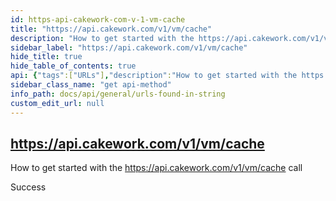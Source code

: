 ```yaml
---
id: https-api-cakework-com-v-1-vm-cache
title: "https://api.cakework.com/v1/vm/cache"
description: "How to get started with the https://api.cakework.com/v1/vm/cache call"
sidebar_label: "https://api.cakework.com/v1/vm/cache"
hide_title: true
hide_table_of_contents: true
api: {"tags":["URLs"],"description":"How to get started with the https://api.cakework.com/v1/vm/cache call","responses":{"200":{"description":"Success"}},"method":"get","path":"/vm/cache","info":{"version":"1.0.0","title":"URLs found in string","description":"List of URLs extracted from input string"},"postman":{"name":"https://api.cakework.com/v1/vm/cache","description":{"content":"How to get started with the https://api.cakework.com/v1/vm/cache call","type":"text/plain"},"url":{"path":["vm","cache"],"host":["{{baseUrl}}"],"query":[],"variable":[]},"method":"GET"}}
sidebar_class_name: "get api-method"
info_path: docs/api/general/urls-found-in-string
custom_edit_url: null
---
```



## https://api.cakework.com/v1/vm/cache



How to get started with the https://api.cakework.com/v1/vm/cache call

<div><ApiTabs><TabItem label={"200"} value={"200"}><div>

Success

</div><div></div></TabItem></ApiTabs></div>
      